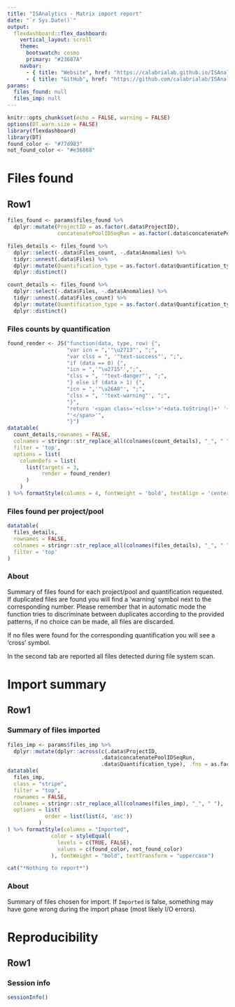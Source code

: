 ```yaml
---
title: "ISAnalytics - Matrix import report"
date: "`r Sys.Date()`"
output: 
  flexdashboard::flex_dashboard:
    vertical_layout: scroll
    theme:
      bootswatch: cosmo
      primary: "#23687A"
    navbar:
      - { title: "Website", href: "https://calabrialab.github.io/ISAnalytics/", align: right, icon: "fa-globe" }
      - { title: "GitHub", href: "https://github.com/calabrialab/ISAnalytics", align: right, icon: "fa-github" }
params:
  files_found: null
  files_imp: null
---
```


```r
knitr::opts_chunk$set(echo = FALSE, warning = FALSE)
options(DT.warn.size = FALSE)
library(flexdashboard)
library(DT)
found_color <- "#77d983"
not_found_color <- "#e36868"
```

Files found {data-orientation=rows}
===============================================================================

Row1 {data-height=600 .tabset .tabset-fade}
-------------------------------------------------------------------------------
```r
files_found <- params$files_found %>%
  dplyr::mutate(ProjectID = as.factor(.data$ProjectID),
                concatenatePoolIDSeqRun = as.factor(.data$concatenatePoolIDSeqRun))

files_details <- files_found %>%
  dplyr::select(-.data$Files_count, -.data$Anomalies) %>%
  tidyr::unnest(.data$Files) %>%
  dplyr::mutate(Quantification_type = as.factor(.data$Quantification_type)) %>%
  dplyr::distinct()

count_details <- files_found %>%
  dplyr::select(-.data$Files, -.data$Anomalies) %>%
  tidyr::unnest(.data$Files_count) %>%
  dplyr::mutate(Quantification_type = as.factor(.data$Quantification_type)) %>%
  dplyr::distinct()
```

### Files counts by quantification 
```r
found_render <- JS("function(data, type, row) {",
                   "var icn = ",'"\u2713"', ";",
                   "var clss = ", '"text-success"', ";",
                   "if (data == 0) {",
                   "icn = ",'"\u2715"',";",
                   "clss = ", '"text-danger"', ";",
                   "} else if (data > 1) {",
                   "icn = ",'"\u26A0"', ";",
                   "clss = ", '"text-warning"', ";",
                   "}",
                   "return '<span class='+clss+'>'+data.toString()+' '+icn+",
                   "'</span>'",
                   "}")
datatable(
  count_details,rownames = FALSE, 
  colnames = stringr::str_replace_all(colnames(count_details), "_", " "), 
  filter = 'top',
  options = list(
    columnDefs = list(
      list(targets = 3,
           render = found_render)
      )
    )
) %>% formatStyle(columns = 4, fontWeight = 'bold', textAlign = 'center')
```

### Files found per project/pool 
```r
datatable(
  files_details,
  rownames = FALSE, 
  colnames = stringr::str_replace_all(colnames(files_details), "_", " "), 
  filter = 'top'
)
```

### About

Summary of files found for each project/pool and quantification requested.  
If duplicated files are found you will find a 'warning' symbol next to the 
corresponding number. Please remember that in automatic mode the function
tries to discriminate between duplicates according to the provided patterns,
if no choice can be made, all files are discarded.

If no files were found for the corresponding quantification you will see a
'cross' symbol.

In the second tab are reported all files detected during file system scan.

Import summary {data-orientation=rows}
===============================================================================

Row1 {data-height=600 .tabset .tabset-fade}
-------------------------------------------------------------------------------
### Summary of files imported
```r
files_imp <- params$files_imp %>%
  dplyr::mutate(dplyr::across(c(.data$ProjectID, 
                              .data$concatenatePoolIDSeqRun, 
                              .data$Quantification_type), .fns = as.factor))
datatable(
  files_imp,
  class = "stripe",
  filter = "top", 
  rownames = FALSE,
  colnames = stringr::str_replace_all(colnames(files_imp), "_", " "),
  options = list(
            order = list(list(4, 'asc'))
          )
) %>% formatStyle(columns = "Imported", 
              color = styleEqual(
                levels = c(TRUE, FALSE),
                values = c(found_color, not_found_color)
              ), fontWeight = "bold", textTransform = "uppercase")
```

```r
cat("*Nothing to report*")
```

### About

Summary of files chosen for import. If `Imported` is false, something may
have gone wrong during the import phase (most likely I/O errors).

Reproducibility {data-orientation=rows}
===============================================================================

Row1 {data-height=600}
-------------------------------------------------------------------------------

### Session info {style="width: 95% !important"}
```r
sessionInfo()
```

